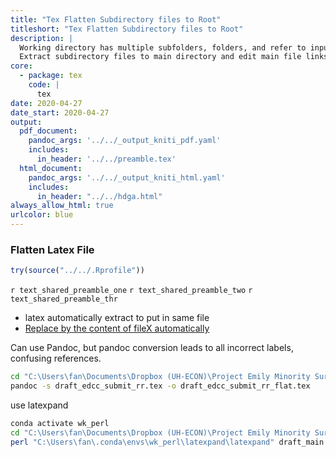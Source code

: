```yaml
---
title: "Tex Flatten Subdirectory files to Root"
titleshort: "Tex Flatten Subdirectory files to Root"
description: |
  Working directory has multiple subfolders, folders, and refer to input files, flatten all into one level without subfolders.
  Extract subdirectory files to main directory and edit main file links.
core:
  - package: tex
    code: |
      tex
date: 2020-04-27
date_start: 2020-04-27
output:
  pdf_document:
    pandoc_args: '../../_output_kniti_pdf.yaml'
    includes:
      in_header: '../../preamble.tex'
  html_document:
    pandoc_args: '../../_output_kniti_html.yaml'
    includes:
      in_header: "../../hdga.html"
always_allow_html: true
urlcolor: blue
---
```


### Flatten Latex File

```r
try(source("../../.Rprofile"))
```

`r text_shared_preamble_one`
`r text_shared_preamble_two`
`r text_shared_preamble_thr`

- latex automatically extract \input to put in same file
- [Replace \input{fileX} by the content of fileX automatically](https://tex.stackexchange.com/questions/21838/replace-inputfilex-by-the-content-of-filex-automatically/21840)

Can use Pandoc, but pandoc conversion leads to all incorrect labels, confusing references.

```bash
cd "C:\Users\fan\Documents\Dropbox (UH-ECON)\Project Emily Minority Survey\Drafts_RR\ChinaSchoolClosure"
pandoc -s draft_edcc_submit_rr.tex -o draft_edcc_submit_rr_flat.tex
```

use latexpand

```bash
conda activate wk_perl
cd "C:\Users\fan\Documents\Dropbox (UH-ECON)\Project Emily Minority Survey\Drafts_RR\OverleafChinaSchoolClosure"
perl "C:\Users\fan\.conda\envs\wk_perl\latexpand\latexpand" draft_main.tex > draft_main_flat.tex
```
